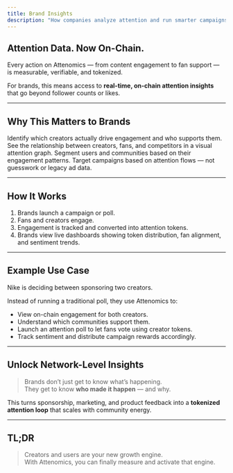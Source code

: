 ```yaml
---
title: Brand Insights
description: "How companies analyze attention and run smarter campaigns using creator tokens"
---
```


## Attention Data. Now On-Chain.

Every action on Attenomics — from content engagement to fan support — is measurable, verifiable, and tokenized.

For brands, this means access to **real-time, on-chain attention insights** that go beyond follower counts or likes.

---

## Why This Matters to Brands

<CardGroup cols={2}>
  <Card title="Track True Influence" icon="eye">
    Identify which creators actually drive engagement and who supports them.
  </Card>
  <Card title="Analyze Fan Graphs" icon="users">
    See the relationship between creators, fans, and competitors in a visual attention graph.
  </Card>
  <Card title="Segment by Attention" icon="chart-pie">
    Segment users and communities based on their engagement patterns.
  </Card>
  <Card title="Launch Smarter Campaigns" icon="bolt">
    Target campaigns based on attention flows — not guesswork or legacy ad data.
  </Card>
</CardGroup>

---

## How It Works

1. Brands launch a campaign or poll.
2. Fans and creators engage.
3. Engagement is tracked and converted into attention tokens.
4. Brands view live dashboards showing token distribution, fan alignment, and sentiment trends.

---

## Example Use Case

Nike is deciding between sponsoring two creators.

Instead of running a traditional poll, they use Attenomics to:

- View on-chain engagement for both creators.
- Understand which communities support them.
- Launch an attention poll to let fans vote using creator tokens.
- Track sentiment and distribute campaign rewards accordingly.

---

## Unlock Network-Level Insights

> Brands don’t just get to know what’s happening.  
> They get to know **who made it happen** — and why.

This turns sponsorship, marketing, and product feedback into a **tokenized attention loop** that scales with community energy.

---

## TL;DR

> Creators and users are your new growth engine.  
> With Attenomics, you can finally measure and activate that engine.
